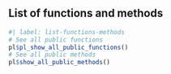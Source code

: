 ## List of functions and methods {#list-of-functions-methods}

```r
#| label: list-functions-methods
# See all public functions
pl$pl_show_all_public_functions()
# See all public methods
pl$show_all_public_methods()
```
